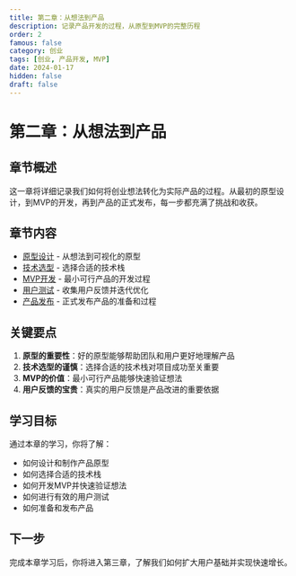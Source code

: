```yaml
---
title: 第二章：从想法到产品
description: 记录产品开发的过程，从原型到MVP的完整历程
order: 2
famous: false
category: 创业
tags: [创业, 产品开发, MVP]
date: 2024-01-17
hidden: false
draft: false
---
```


# 第二章：从想法到产品

## 章节概述

这一章将详细记录我们如何将创业想法转化为实际产品的过程。从最初的原型设计，到MVP的开发，再到产品的正式发布，每一步都充满了挑战和收获。

## 章节内容

- [原型设计](./01-prototype.md) - 从想法到可视化的原型
- [技术选型](./02-tech-stack.md) - 选择合适的技术栈
- [MVP开发](./03-mvp-development.md) - 最小可行产品的开发过程
- [用户测试](./04-user-testing.md) - 收集用户反馈并迭代优化
- [产品发布](./05-product-launch.md) - 正式发布产品的准备和过程

## 关键要点

1. **原型的重要性**：好的原型能够帮助团队和用户更好地理解产品
2. **技术选型的谨慎**：选择合适的技术栈对项目成功至关重要
3. **MVP的价值**：最小可行产品能够快速验证想法
4. **用户反馈的宝贵**：真实的用户反馈是产品改进的重要依据

## 学习目标

通过本章的学习，你将了解：

- 如何设计和制作产品原型
- 如何选择合适的技术栈
- 如何开发MVP并快速验证想法
- 如何进行有效的用户测试
- 如何准备和发布产品

## 下一步

完成本章学习后，你将进入第三章，了解我们如何扩大用户基础并实现快速增长。 